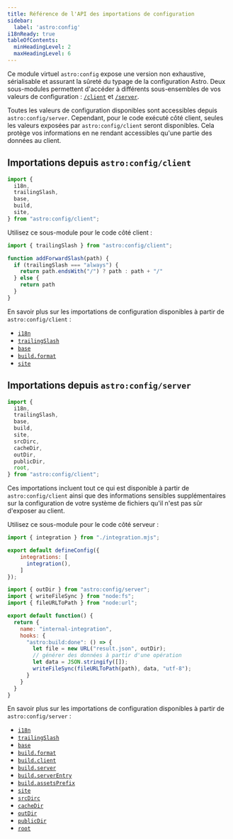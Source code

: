 ```yaml
---
title: Référence de l'API des importations de configuration
sidebar:
  label: 'astro:config'
i18nReady: true
tableOfContents:
  minHeadingLevel: 2
  maxHeadingLevel: 6
---
```



<p><Since v="5.7.0" /></p>

Ce module virtuel `astro:config` expose une version non exhaustive, sérialisable et assurant la sûreté du typage de la configuration Astro. Deux sous-modules permettent d'accéder à différents sous-ensembles de vos valeurs de configuration : [`/client`](#importations-depuis-astroconfigclient) et [`/server`](#importations-depuis-astroconfigserver).

Toutes les valeurs de configuration disponibles sont accessibles depuis `astro:config/server`. Cependant, pour le code exécuté côté client, seules les valeurs exposées par `astro:config/client` seront disponibles. Cela protège vos informations en ne rendant accessibles qu'une partie des données au client.

## Importations depuis `astro:config/client`

```js
import {
  i18n, 
  trailingSlash,
  base,
  build,
  site,
} from "astro:config/client";
```

Utilisez ce sous-module pour le code côté client :

```js title="src/utils.js" ins={1} ins="trailingSlash"
import { trailingSlash } from "astro:config/client";

function addForwardSlash(path) {
  if (trailingSlash === "always") {
    return path.endsWith("/") ? path : path + "/"
  } else {
    return path
  }
}
```

En savoir plus sur les importations de configuration disponibles à partir de `astro:config/client` :

- [`i18n`](/fr/reference/configuration-reference/#i18n)
- [`trailingSlash`](/fr/reference/configuration-reference/#trailingslash)
- [`base`](/fr/reference/configuration-reference/#base)
- [`build.format`](/fr/reference/configuration-reference/#buildformat)
- [`site`](/fr/reference/configuration-reference/#site)



## Importations depuis `astro:config/server`

```js
import {
  i18n, 
  trailingSlash,
  base,
  build,
  site,
  srcDirc,
  cacheDir,
  outDir,
  publicDir,
  root,
} from "astro:config/client";
```

Ces importations incluent tout ce qui est disponible à partir de `astro:config/client` ainsi que des informations sensibles supplémentaires sur la configuration de votre système de fichiers qu'il n'est pas sûr d'exposer au client.

Utilisez ce sous-module pour le code côté serveur :

```js title="astro.config.mjs"
import { integration } from "./integration.mjs";

export default defineConfig({
    integrations: [
      integration(),
    ]
});
```

```js title="integration.mjs" ins={1} ins="outDir"
import { outDir } from "astro:config/server";
import { writeFileSync } from "node:fs";
import { fileURLToPath } from "node:url";

export default function() {
  return {
    name: "internal-integration",
    hooks: {
      "astro:build:done": () => {
        let file = new URL("result.json", outDir);
        // générer des données à partir d'une opération
        let data = JSON.stringify([]);
        writeFileSync(fileURLToPath(path), data, "utf-8");
      }
    }
  }
}
```

En savoir plus sur les importations de configuration disponibles à partir de `astro:config/server` :

- [`i18n`](/fr/reference/configuration-reference/#i18n)
- [`trailingSlash`](/fr/reference/configuration-reference/#trailingslash)
- [`base`](/fr/reference/configuration-reference/#base)
- [`build.format`](/fr/reference/configuration-reference/#buildformat)
- [`build.client`](/fr/reference/configuration-reference/#buildclient)
- [`build.server`](/fr/reference/configuration-reference/#buildserver)
- [`build.serverEntry`](/fr/reference/configuration-reference/#buildserverentry)
- [`build.assetsPrefix`](/fr/reference/configuration-reference/#buildassetsprefix)
- [`site`](/fr/reference/configuration-reference/#site)
- [`srcDirc`](/fr/reference/configuration-reference/#srcdir)
- [`cacheDir`](/fr/reference/configuration-reference/#cachedir)
- [`outDir`](/fr/reference/configuration-reference/#outdir)
- [`publicDir`](/fr/reference/configuration-reference/#publicdir)
- [`root`](/fr/reference/configuration-reference/#root)
